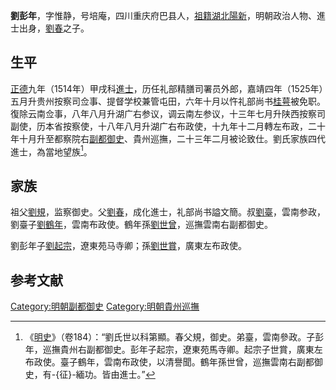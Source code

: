 {{Otheruses|劉彭年|other=同名或類似名的其它條目描述}}
'''劉彭年'''，字惟静，号培庵，四川重庆府巴县人，[[祖籍|祖籍]][[湖北|湖北]][[陽新|陽新]]，明朝政治人物、進士出身，[[劉春_(成化進士)|劉春]]之子。

==生平==
[[正德_(明朝)|正德]]九年（1514年）甲戌科[[進士|進士]]，历任礼部精膳司署员外郎，嘉靖四年（1525年）五月升贵州按察司佥事、提督学校兼管屯田，六年十月以忤礼部尚书[[桂萼|桂萼]]被免职。復除云南佥事，八年八月升湖广右参议，调云南左参议，十三年七月升陕西按察司副使，历本省按察使，十八年八月升湖广右布政使，十九年十二月轉左布政，二十年十月升至都察院右[[副都御史|副都御史]]、貴州巡撫，二十三年二月被论致仕。劉氏家族四代進士，為當地望族<ref>《[[明史|明史]]》（卷184）：“劉氏世以科第顯。春父規，御史。弟臺，雲南參政。子彭年，巡撫貴州右副都御史。彭年子起宗，遼東苑馬寺卿。起宗子世賞，廣東左布政使。臺子鶴年，雲南布政使，以清譽聞。鶴年孫世曾，巡撫雲南右副都御史，有-{征}-緬功。皆由進士。”</ref>。

==家族==
祖父[[劉規|劉規]]，监察御史。父[[劉春_(成化進士)|劉春]]，成化進士，礼部尚书謚文簡。叔[[劉臺|劉臺]]，雲南参政，劉臺子[[劉鶴年|劉鶴年]]，雲南布政使。鶴年孫[[劉世曾|劉世曾]]，巡撫雲南右副都御史。

劉彭年子[[劉起宗|劉起宗]]，遼東苑马寺卿；孫[[劉世賞|劉世賞]]，廣東左布政使。

==参考文献==
{{wikisource|明史/卷184}}
{{Reflist}}

{{明朝人物小作品}}
{{正德九年甲戌科殿試金榜}}
{{劉規家族}}
{{DEFAULTSORT:Liu劉}}
[[Category:明朝副都御史|Category:明朝副都御史]]
[[Category:明朝貴州巡撫|Category:明朝貴州巡撫]]
